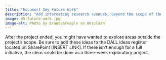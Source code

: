 ```yaml
---
title: "Document Any Future Work"
description: "Add interesting research avenues, beyond the scope of the initiative, to the ideas register for future analysis by members of the DALL team."
image: 05-future-work.jpg
image-alt: Photo by Brands&People on Unsplash
---
```

  
After the project ended, you might have wanted to explore areas outside the project's scope. Be sure to add these ideas to the DALL ideas register located on SharePoint [INSERT LINK]. If there isn't enough for a full initiative, the ideas could be done as a three-week exploratory project.